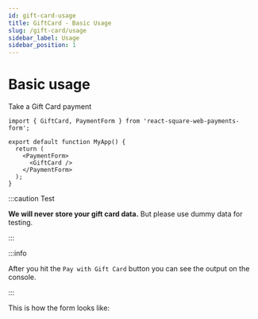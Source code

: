 ```yaml
---
id: gift-card-usage
title: GiftCard - Basic Usage
slug: /gift-card/usage
sidebar_label: Usage
sidebar_position: 1
---
```



# Basic usage

Take a Gift Card payment

```tsx
import { GiftCard, PaymentForm } from 'react-square-web-payments-form';

export default function MyApp() {
  return (
    <PaymentForm>
      <GiftCard />
    </PaymentForm>
  );
}
```

:::caution Test

**We will never store your gift card data.** But please use dummy data for testing.

:::

:::info

After you hit the `Pay with Gift Card` button you can see the output on the console.

:::

This is how the form looks like:

<PaymentForm>
  <GiftCard />
</PaymentForm>
